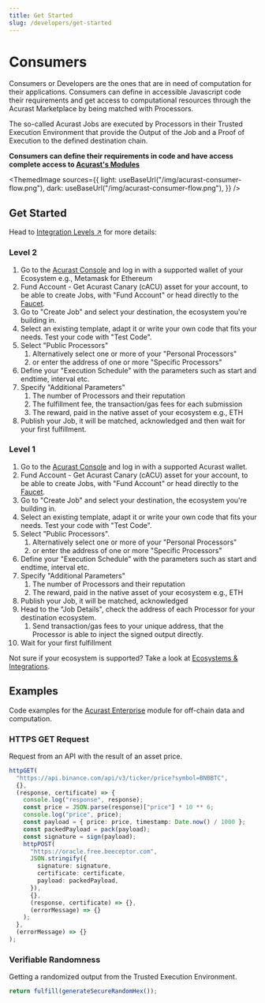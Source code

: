 ```yaml
---
title: Get Started
slug: /developers/get-started
---
```



# Consumers

Consumers or Developers are the ones that are in need of computation for their applications. Consumers can define in accessible Javascript code their requirements and get access to computational resources through the Acurast Marketplace by being matched with Processors.

The so-called Acurast Jobs are executed by Processors in their Trusted Execution Environment that provide the Output of the Job and a Proof of Execution to the defined destination chain.

**Consumers can define their requirements in code and have access complete access to [Acurast's Modules](/acurast-protocol/modules/enterprise)**

<ThemedImage
  sources={{
    light: useBaseUrl("/img/acurast-consumer-flow.png"),
    dark: useBaseUrl("/img/acurast-consumer-flow.png"),
  }}
/>

## Get Started

Head to [Integration Levels ↗](/integrations/introduction) for more details:

### Level 2

1. Go to the [Acurast Console](https://console.acurast.com/) and log in with a supported wallet of your Ecosystem e.g., Metamask for Ethereum
1. Fund Account - Get Acurast Canary (cACU) asset for your account, to be able to create Jobs, with "Fund Account" or head directly to the [Faucet](https://faucet.acurast.com/).
1. Go to "Create Job" and select your destination, the ecosystem you're building in.
1. Select an existing template, adapt it or write your own code that fits your needs. Test your code with "Test Code".
1. Select "Public Processors"
   1. Alternatively select one or more of your "Personal Processors"
   1. or enter the address of one or more "Specific Processors"
1. Define your "Execution Schedule" with the parameters such as start and endtime, interval etc.
1. Specify "Additional Parameters"
   1. The number of Processors and their reputation
   1. The fulfillment fee, the transaction/gas fees for each submission
   1. The reward, paid in the native asset of your ecosystem e.g., ETH
1. Publish your Job, it will be matched, acknowledged and then wait for your first fulfillment.

### Level 1

1. Go to the [Acurast Console](https://console.acurast.com/) and log in with a supported Acurast wallet.
1. Fund Account - Get Acurast Canary (cACU) asset for your account, to be able to create Jobs, with "Fund Account" or head directly to the [Faucet](https://faucet.acurast.com/).
1. Go to "Create Job" and select your destination, the ecosystem you're building in.
1. Select an existing template, adapt it or write your own code that fits your needs. Test your code with "Test Code".
1. Select "Public Processors".
   1. Alternatively select one or more of your "Personal Processors"
   1. or enter the address of one or more "Specific Processors"
1. Define your "Execution Schedule" with the parameters such as start and endtime, interval etc.
1. Specify "Additional Parameters"
   1. The number of Processors and their reputation
   1. The reward, paid in the native asset of your ecosystem e.g., ETH
1. Publish your Job, it will be matched, acknowledged
1. Head to the "Job Details", check the address of each Processor for your destination ecosystem.
   1. Send transaction/gas fees to your unique address, that the Processor is able to inject the signed output directly.
1. Wait for your first fulfillment

Not sure if your ecosystem is supported? Take a look at [Ecosystems & Integrations](/integrations/introduction).

## Examples

Code examples for the [Acurast Enterprise](/acurast-protocol/modules/enterprise) module for off-chain data and computation.

### HTTPS GET Request

Request from an API with the result of an asset price.

<RunnableCode>

```ts
httpGET(
  "https://api.binance.com/api/v3/ticker/price?symbol=BNBBTC",
  {},
  (response, certificate) => {
    console.log("response", response);
    const price = JSON.parse(response)["price"] * 10 ** 6;
    console.log("price", price);
    const payload = { price: price, timestamp: Date.now() / 1000 };
    const packedPayload = pack(payload);
    const signature = sign(payload);
    httpPOST(
      "https://oracle.free.beeceptor.com",
      JSON.stringify({
        signature: signature,
        certificate: certificate,
        payload: packedPayload,
      }),
      {},
      (response, certificate) => {},
      (errorMessage) => {}
    );
  },
  (errorMessage) => {}
);
```

</RunnableCode>

<div class="padding-vert--md"></div>

### Verifiable Randomness

Getting a randomized output from the Trusted Execution Environment.

<RunnableCode>

```ts
return fulfill(generateSecureRandomHex());
```

</RunnableCode>
